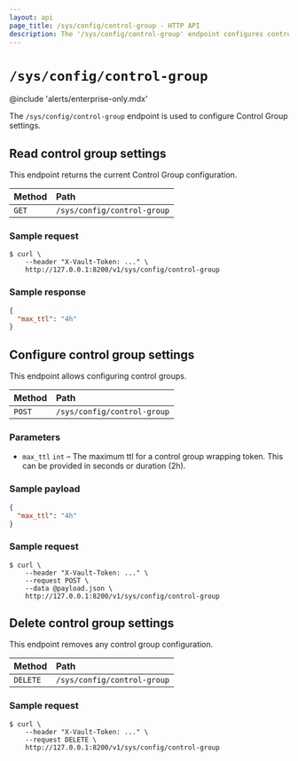 ```yaml
---
layout: api
page_title: /sys/config/control-group - HTTP API
description: The '/sys/config/control-group' endpoint configures control groups.
---
```


# `/sys/config/control-group`

@include 'alerts/enterprise-only.mdx'

The `/sys/config/control-group` endpoint is used to configure Control Group
settings.

## Read control group settings

This endpoint returns the current Control Group configuration.

| Method | Path                        |
| :----- | :-------------------------- |
| `GET`  | `/sys/config/control-group` |

### Sample request

```shell-session
$ curl \
    --header "X-Vault-Token: ..." \
    http://127.0.0.1:8200/v1/sys/config/control-group
```

### Sample response

```json
{
  "max_ttl": "4h"
}
```

## Configure control group settings

This endpoint allows configuring control groups.

| Method | Path                        |
| :----- | :-------------------------- |
| `POST` | `/sys/config/control-group` |

### Parameters

- `max_ttl` `int` – The maximum ttl for a control group wrapping token. This can be provided in seconds or duration (2h).

### Sample payload

```json
{
  "max_ttl": "4h"
}
```

### Sample request

```shell-session
$ curl \
    --header "X-Vault-Token: ..." \
    --request POST \
    --data @payload.json \
    http://127.0.0.1:8200/v1/sys/config/control-group
```

## Delete control group settings

This endpoint removes any control group configuration.

| Method   | Path                        |
| :------- | :-------------------------- |
| `DELETE` | `/sys/config/control-group` |

### Sample request

```shell-session
$ curl \
    --header "X-Vault-Token: ..." \
    --request DELETE \
    http://127.0.0.1:8200/v1/sys/config/control-group
```
